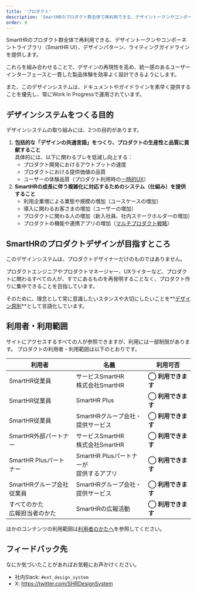 ```yaml
---
title: 'プロダクト'
description: 'SmartHRのプロダクト群全体で再利用できる、デザイントークンやコンポーネントライブラリ（SmartHR UI）、デザインパターン、ライティングガイドラインを提供します。'
order: 0
---
```


SmartHRのプロダクト群全体で再利用できる、デザイントークンやコンポーネントライブラリ（SmartHR UI）、デザインパターン、ライティングガイドラインを提供します。

これらを組み合わせることで、デザインの再現性を高め、統一感のあるユーザーインターフェースと一貫した製品体験を効率よく設計できるようにします。

また、このデザインシステムは、ドキュメントやガイドラインを素早く提供することを優先し、常にWork In Progressで運用されています。


## デザインシステムをつくる目的
デザインシステムの取り組みには、2つの目的があります。

1. **包括的な「デザインの共通言語」をつくり、プロダクトの生産性と品質に貢献すること**  
  具体的には、以下に関わるブレを低減し向上する：
    - プロダクト開発におけるアウトプットの速度
    - プロダクトにおける提供価値の品質
    - ユーザーの体験品質（プロダクト利用時の[一時的UX](https://site.hcdvalue.org/docs)）
2. **SmartHRの成長に伴う複雑化に対応するためのシステム（仕組み）を提供すること**
    - 利用企業増による業態や規模の増加（ユースケースの増加）
    - 導入に関わるお客さまの増加（ユーザーの増加）
    - プロダクトに関わる人の増加（新入社員、社内ステークホルダーの増加）
    - プロダクトの機能や連携アプリの増加（[マルチプロダクト戦略](https://smarthr.co.jp/news/info/25522/)）


## SmartHRのプロダクトデザインが目指すところ
このデザインシステムは、プロダクトデザイナーだけのものではありません。

プロダクトエンジニアやプロダクトマネージャー、UXライターなど、プロダクトに関わるすべての人が、すでにあるものを再発明することなく、プロダクト作りに集中できることを目指しています。

そのために、理念として常に意識したいスタンスや大切にしたいことを**[デザイン原則](/products/principles/)**として言語化しています。


## 利用者・利用範囲

サイトにアクセスするすべての人が参照できますが、利用には一部制限があります。
プロダクトの利用者・利用範囲は以下のとおりです。

  <table>
    <thead>
      <tr>
        <th>利用者</th>
        <th>名義</th>
        <th>利用可否</th>
      </tr>
    </thead>
    <tbody>
      <tr>
        <td>SmartHR従業員</td>
        <td>サービスSmartHR<br/>株式会社SmartHR</td>
        <td><strong>◯ 利用できます</strong></td>
      </tr>
      <tr>
        <td>SmartHR従業員</td>
        <td>SmartHR Plus</td>
        <td><strong>◯ 利用できます</strong></td>
      </tr>
      <tr>
        <td>SmartHR従業員</td>
        <td>SmartHRグループ会社・<br/>提供サービス</td>
        <td><strong>◯ 利用できます</strong></td>
      </tr>
      <tr>
        <td>SmartHR外部パートナー</td>
        <td>サービスSmartHR<br/>株式会社SmartHR</td>
        <td><strong>◯ 利用できます</strong></td>
      </tr>
      <tr>
        <td>SmartHR Plusパートナー</td>
        <td>SmartHR Plusパートナーが<br/>提供するアプリ</td>
        <td><strong>◯ 利用できます</strong></td>
      </tr>
      <tr>
        <td>SmartHRグループ会社<br/>従業員</td>
        <td>SmartHRグループ会社・<br/>提供サービス</td>
        <td><strong>◯ 利用できます</strong></td>
      </tr>
      <tr>
        <td>すべてのかた<br/>広報担当者のかた</td>
        <td>SmartHRの広報活動</td>
        <td><strong>◯ 利用できます</strong></td>
      </tr>
    </tbody>
  </table>

ほかのコンテンツの利用範囲は[利用者のかたへ](/introduction/user/)を参照してください。  

## フィードバック先
なにか気づいたことがあればお気軽にお声かけください。

- 社内Slack: `#ext_design_system`
- X: https://twitter.com/SHRDesignSystem
